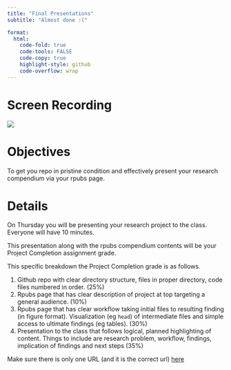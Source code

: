 ```yaml
---
title: "Final Presentations"
subtitle: "Almost done :("

format:
  html:
    code-fold: true
    code-tools: FALSE
    code-copy: true
    highlight-style: github
    code-overflow: wrap
---
```


# Screen Recording

[![](/img/zoom.png){fig-align="right"}](https://washington.zoom.us/rec/share/HUVMjLsuWK3snAwP75XQuSbEi-rlEfEQCSSBGtvbJT0Y8a4xD1QnhcJX3ZUyNa3M.GcWa3lhsYuo7zdzB)

# Objectives

To get you repo in pristine condition and effectively present your research compendium via your rpubs page.

# Details

On Thursday you will be presenting your research project to the class. Everyone will have 10 minutes.

This presentation along with the rpubs compendium contents will be your Project Completion assignment grade.

This specific breakdown the Project Completion grade is as follows.

1)  Github repo with clear directory structure, files in proper directory, code files numbered in order. (25%)
2)  Rpubs page that has clear description of project at top targeting a general audience. (10%)
3)  Rpubs page that has clear workflow taking initial files to resulting finding (in figure format). Visualization (eg `head`) of intermediate files and simple access to ultimate findings (eg tables). (30%)
4)  Presentation to the class that follows logical, planned highlighting of content. Things to include are research problem, workflow, findings, implication of findings and next steps (35%)

Make sure there is only one URL (and it is the correct url) [here](https://github.com/orgs/course-fish546-2025/discussions/51)
